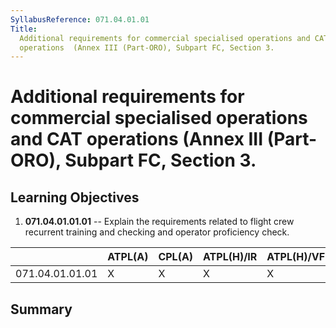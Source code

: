 ```yaml
---
SyllabusReference: 071.04.01.01
Title:
  Additional requirements for commercial specialised operations and CAT
  operations  (Annex III (Part-ORO), Subpart FC, Section 3.
---
```


# Additional requirements for commercial specialised operations and CAT operations (Annex III (Part-ORO), Subpart FC, Section 3.

## Learning Objectives

1.  **071.04.01.01.01** -- Explain the requirements related to flight crew
    recurrent training and checking and operator proficiency check.

|                 | ATPL(A) | CPL(A) | ATPL(H)/IR | ATPL(H)/VFR | CPL(H) | IR  | CBIR(A) |
| --------------- | ------- | ------ | ---------- | ----------- | ------ | --- | ------- |
| 071.04.01.01.01 | X       | X      | X          | X           | X      |     |         |

## Summary

